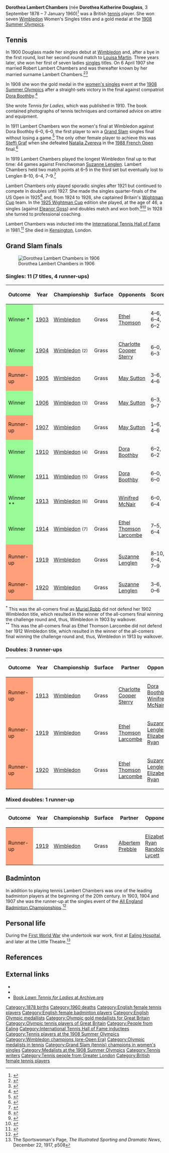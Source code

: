 {{short description|British tennis and badminton player}}
{{Use dmy dates|date=October 2012}}
{{Infobox tennis biography
|name                              = Dorothea Lambert Chambers 
|image                             = Dorothea Douglass.jpg
|caption                           = 
|fullname                          = Dorothea Katherine Douglass Lambert Chambers
|country                           = {{GBR}}
|birth_date                        = {{birth date |df=yes|1878|09|03}}
|birth_place                       = [[Ealing]], [[Middlesex]], England
|death_date                        = {{death date and age|df=yes|1960|01|07|1878|09|03}}
|death_place                       = [[Kensington]], London, England
|height                            =
|college                           = 
|turnedpro                         = 
|retired                           = 
|plays                             = 
|careerprizemoney                  = 
|tennishofyear                     = 1981
|tennishofid                       = dorothea-lambert-chambers 
|website                           = <!-- official web site address like this: [http://www.site.com www.site.com] -->
|singlesrecord                     = 
|singlestitles                     = 
|highestsinglesranking             = 
|AustralianOpenresult              = 
|FrenchOpenresult                  = 
|Wimbledonresult                   = '''W''' ([[1903 Wimbledon Championships – Ladies' Singles|1903]], [[1904 Wimbledon Championships – Ladies' Singles|1904]], [[1906 Wimbledon Championships – Women's Singles|1906]], [[1910 Wimbledon Championships – Women's Singles|1910]], [[1911 Wimbledon Championships – Women's Singles|1911]], [[1913 Wimbledon Championships – Women's Singles|1913]], [[1914 Wimbledon Championships – Women's Singles|1914]])
|USOpenresult                      = QF ([[1925 U.S. National Championships – Women's Singles|1925]])
|Othertournaments                  = 
|MastersCupresult                  = 
|WTAChampionshipsresult            = 
|doublesrecord                     = 
|doublestitles                     = 
|highestdoublesranking             = 
|grandslamsdoublesresults          =
|AustralianOpenDoublesresult       = 
|FrenchOpenDoublesresult           = 
|WimbledonDoublesresult            = F (1913, 1919, 1920)
|USOpenDoublesresult               = 
|OthertournamentsDoubles           = <!-- adds a "Other doubles tournaments" title -->
|MastersCupDoublesresult           = 
|WTAChampionshipsDoublesresult     = 
|OlympicsDoublesresult             = 
|Mixed                             = <!-- adds mixed information-->
|mixedrecord                       = 
|mixedtitles                       = 
|AustralianOpenMixedresult         = 
|FrenchOpenMixedresult             = 
|WimbledonMixedresult              = F (1919)
|USOpenMixedresult                 = 
|OthertournamentsMixedDoubles      = 
|OlympicMixedDoublesresult         = 
|Team                              = Yes
|DavisCupresult                    =
|FedCupresult                      =
|WightmanCupresult                 = '''W''' (1925)
| medaltemplates-expand       = yes
| medaltemplates              =
{{MedalCompetition|Olympic Games – [[Tennis at the Summer Olympics|Tennis]]}}
{{MedalGold | [[1908 Summer Olympics|1908 London]] | [[Tennis at the 1908 Summer Olympics|Singles]]}}
}}

'''Dorothea Lambert Chambers''' (née '''Dorothea Katherine Douglass''', 3 September 1878 – 7 January 1960)<ref>{{Cite book |url=https://books.google.com/books?id=W39oSS7c2xAC&pg=PA87 |title=Historical Dictionary of Tennis |last=Grasso |first=John |date=2011-09-16 |publisher=Scarecrow Press |isbn=978-0-8108-7237-0 |pages=87 |df=dmy-all}}</ref> was a British [[tennis]] player. She won seven [[The Championships, Wimbledon|Wimbledon]] Women's Singles titles and a gold medal at the [[Tennis at the 1908 Summer Olympics|1908 Summer Olympics]].

==Tennis==
In 1900 Douglass made her singles debut at [[The Championships, Wimbledon|Wimbledon]] and, after a bye in the first round, lost her second round match to [[Louisa Martin]]. Three years later, she won her first of seven ladies [[Singles (tennis)|singles]] titles. On 6 April 1907 she married Robert Lambert Chambers and was thereafter known by her married surname Lambert Chambers.<ref>{{cite book|editor1-last=Hartley|editor1-first=Cathy|title=A Historical Dictionary of British Women|date=2003|publisher=Europa Publications|location=London [u.a.]|isbn=978-1857432282|page=194|edition=Rev.}}</ref><ref>{{cite news|title=Men and Matters|url=http://www.britishnewspaperarchive.co.uk/viewer/bl/0000164/19070408/159/0008|work=Dundee Courier|via=[[British Newspaper Archive]]|date=8 April 1907|page=8|url-access=subscription }}</ref>

In 1908 she won the gold medal in the [[Tennis at the 1908 Summer Olympics – Women's singles|women's singles]] event at the [[1908 Summer Olympics]] after a straight-sets victory in the final against compatriot [[Dora Boothby]].<ref name="sports-reference">{{cite web |url=https://www.sports-reference.com/olympics/athletes/la/dorothy-lambert-chambers-1.html |title=Dorothea Douglass Lambert Chambers Olympic Results |accessdate=2014-01-30 |work=sports-reference.com |url-status=dead |archiveurl=https://web.archive.org/web/20140202160059/http://www.sports-reference.com/olympics/athletes/la/dorothy-lambert-chambers-1.html |archivedate=2 February 2014 |df=dmy-all }}</ref>

She wrote ''Tennis for Ladies'', which was published in 1910. The book contained photographs of tennis techniques and contained advice on attire and equipment.

In 1911 Lambert Chambers won the women's final at Wimbledon against Dora Boothby 6–0, 6–0, the first player to win a [[Grand Slam (tennis)|Grand Slam]] singles final without losing a game.<ref>{{Tennis Hall of Fame}}</ref> The only other female player to achieve this was [[Steffi Graf]] when she defeated [[Natalia Zvereva]] in the [[1988 French Open]] final.<ref>{{cite news|author=ROBIN HERMAN |url=https://www.nytimes.com/1988/06/05/sports/tennis-graf-shuts-out-zvereva-to-gain-french-open-title.html |title=TENNIS – Graf Shuts Out Zvereva to Gain French Open Title |work=[[The New York Times]] |date=1988-06-05 |accessdate=2017-06-23 |df=dmy-all}}</ref>

In 1919 Lambert Chambers played the longest Wimbledon final up to that time: 44 games against Frenchwoman [[Suzanne Lenglen]]. Lambert Chambers held two match points at 6–5 in the third set but eventually lost to Lenglen 8–10, 6–4, 7–9.<ref>{{cite news |url=http://nla.gov.au/nla.news-article15252766 |title=Ladies' Lawn Tennis. |newspaper=[[The Sydney Morning Herald]] |date=10 June 1911 |page=7 |via=[[National Library of Australia]]}}</ref>

Lambert Chambers only played sporadic singles after 1921 but continued to compete in doubles until 1927. She made the singles quarter-finals of the US Open in 1925<ref>{{cite web | url=http://www.britannica.com/EBchecked/topic/104979/Dorothea-Lambert-Chambers | title=Encyclopædia Britannica Biography | accessdate=2013-05-06}}</ref> and, from 1924 to 1926, she captained Britain's [[Wightman Cup]] team. In the [[1925 Wightman Cup]] edition she played, at the age of 46, a singles (against [[Eleanor Goss]]) and doubles match and won both.<ref>{{cite news|title=British Women in Tennis Victories|url=https://news.google.com/newspapers?id=c7stAAAAIBAJ&sjid=0osFAAAAIBAJ&pg=6885%2C1939350|newspaper=[[The Montreal Gazette]]|date=18 August 1925|via=[[Google News Archive]]}}</ref><ref>{{cite news|title=Woman at Tennis|url=https://news.google.com/newspapers?id=Zo8TAAAAIBAJ&sjid=lpYDAAAAIBAJ&pg=7153%2C476536|newspaper=[[The Sydney Morning Herald]]|date=17 August 1925|via=[[Google News Archive]]}}</ref>  In 1928 she turned to professional coaching.

Lambert Chambers was inducted into the [[International Tennis Hall of Fame]] in 1981.<ref>{{cite web|title=Hall of Famers – Dorothea Douglass Chambers|url=https://www.tennisfame.com/hall-of-famers/dorothea-douglass-chambers|website=www.tennisfame.com|publisher=[[International Tennis Hall of Fame]]|url-status=dead|archiveurl=https://web.archive.org/web/20150402122559/https://www.tennisfame.com/hall-of-famers/dorothea-douglass-chambers|archivedate=2 April 2015|df=dmy-all}}</ref> She died in [[Kensington]], London.

== Grand Slam finals ==
[[File:Dorothea Lambert Chambers 1906.jpg|thumb|Dorothea Lambert Chambers in 1906]]

=== Singles: 11 (7 titles, 4 runner-ups) ===
{|class="sortable wikitable" style=font-size:97%
!style="width:65px"|Outcome
!style="width:40px"|Year
!style="width:200px"|Championship
!style="width:50px"|Surface
!style="width:200px"|Opponents
!style="width:160px" class="unsortable"|Score
|-style="background:#cfc;"
| style="background:#98fb98;"|Winner *|| [[1903 Wimbledon Championships – Ladies' Singles|1903]] || [[The Championships, Wimbledon|Wimbledon]] || Grass || {{flagicon|UKGBI}} [[Ethel Thomson Larcombe|Ethel Thomson]] || 4–6, 6–4, 6–2
|-style="background:#cfc;"
| style="background:#98fb98;"|Winner || [[1904 Wimbledon Championships – Women's Singles|1904]] || [[The Championships, Wimbledon|Wimbledon]] <small>(2)</small> || Grass || {{flagicon|UKGBI}} [[Charlotte Cooper Sterry]]|| 6–0, 6–3
|-style="background:#cfc;"
| style="background:#ffa07a;"|Runner-up || [[1905 Wimbledon Championships – Women's Singles|1905]] || [[The Championships, Wimbledon|Wimbledon]] || Grass || {{flagicon|USA|1896}}  [[May Sutton]] || 3–6, 4–6
|-style="background:#cfc;"
| style="background:#98fb98;"|Winner || [[1906 Wimbledon Championships – Women's Singles|1906]] || [[The Championships, Wimbledon|Wimbledon]] <small>(3)</small> || Grass || {{flagicon|USA|1896}}  [[May Sutton]] || 6–3, 9–7
|-style="background:#cfc;"
| style="background:#ffa07a;"|Runner-up || [[1907 Wimbledon Championships – Women's Singles|1907]] || [[The Championships, Wimbledon|Wimbledon]] || Grass || {{flagicon|USA|1896}}  [[May Sutton]] || 1–6, 4–6
|-style="background:#cfc;"
| style="background:#98fb98;"|Winner || [[1910 Wimbledon Championships – Women's Singles|1910]] || [[The Championships, Wimbledon|Wimbledon]] <small>(4)</small> || Grass || {{flagicon|UKGBI}} [[Dora Boothby]] || 6–2, 6–2
|-style="background:#cfc;"
| style="background:#98fb98;"|Winner || [[1911 Wimbledon Championships – Women's Singles|1911]] || [[The Championships, Wimbledon|Wimbledon]] <small>(5)</small> || Grass || {{flagicon|UKGBI}} [[Dora Boothby]] || 6–0, 6–0
|-style="background:#cfc;"
| style="background:#98fb98;"|Winner ** || [[1913 Wimbledon Championships – Women's Singles|1913]] || [[The Championships, Wimbledon|Wimbledon]] <small>(6)</small> || Grass || {{flagicon|UKGBI}} [[Winifred McNair]] || 6–0, 6–4
|-style="background:#cfc;"
| style="background:#98fb98;"|Winner || [[1914 Wimbledon Championships – Women's Singles|1914]] || [[The Championships, Wimbledon|Wimbledon]] <small>(7)</small> || Grass || {{flagicon|UKGBI}} [[Ethel Thomson Larcombe]] || 7–5, 6–4
|-style="background:#cfc;"
| style="background:#ffa07a;"|Runner-up || [[1919 Wimbledon Championships – Women's Singles|1919]] || [[The Championships, Wimbledon|Wimbledon]] || Grass || {{flagicon|FRA}} [[Suzanne Lenglen]] || 8–10, 6–4, 7–9
|-style="background:#cfc;"
| style="background:#ffa07a;"|Runner-up || [[1920 Wimbledon Championships – Women's Singles|1920]] || [[The Championships, Wimbledon|Wimbledon]] || Grass || {{flagicon|FRA}} [[Suzanne Lenglen]] || 3–6, 0–6
|}
<sup>*</sup> This was the all-comers final as [[Muriel Robb]] did not defend her 1902 Wimbledon title, which resulted in the winner of the all-comers final winning the challenge round and, thus, Wimbledon in 1903 by walkover.<br>
<sup>**</sup> This was the all-comers final as Ethel Thomson Larcombe did not defend her 1912 Wimbledon title, which resulted in the winner of the all-comers final winning the challenge round and, thus, Wimbledon in 1913 by walkover.

=== Doubles: 3 runner-ups ===
{|class="sortable wikitable" style=font-size:97%
!style="width:65px"|Outcome
!style="width:40px"|Year
!style="width:200px"|Championship
!style="width:50px"|Surface
!style="width:200px"|Partner
!style="width:200px"|Opponents
!style="width:160px" class="unsortable"|Score
|-bgcolor= #cfc
| style="background:#ffa07a;"|Runner-up || [[1913 Wimbledon Championships|1913]] || [[The Championships, Wimbledon|Wimbledon]] || Grass || {{flagicon|GBR}} [[Charlotte Cooper Sterry]] || {{flagicon|GBR}} [[Dora Boothby]]<br>{{flagicon|GBR}} [[Winifred McNair]] || 6–4, 4–2, retired
|-bgcolor= #cfc
| style="background:#ffa07a;"|Runner-up || [[1919 Wimbledon Championships|1919]] || [[The Championships, Wimbledon|Wimbledon]] || Grass || {{flagicon|GBR}} [[Ethel Thomson Larcombe]] || {{flagicon|FRA}} [[Suzanne Lenglen]]<br>{{flagicon|USA}} [[Elizabeth Ryan]] || 6–4, 5–7, 3–6
|-bgcolor= #cfc
| style="background:#ffa07a;"|Runner-up || [[1920 Wimbledon Championships|1920]] || [[The Championships, Wimbledon|Wimbledon]] || Grass || {{flagicon|GBR}} [[Ethel Thomson Larcombe]] || {{flagicon|FRA}} [[Suzanne Lenglen]]<br>{{flagicon|USA}} [[Elizabeth Ryan]] || 4–6, 0–6
|}

=== Mixed doubles: 1 runner-up ===
{|class="sortable wikitable" style=font-size:97%
!style="width:65px"|Outcome
!style="width:40px"|Year
!style="width:200px"|Championship
!style="width:50px"|Surface
!style="width:200px"|Partner
!style="width:200px"|Opponents
!style="width:160px" class="unsortable"|Score
|-bgcolor= #cfc
| style="background:#ffa07a;"|Runner-up || [[1919 Wimbledon Championships|1919]] || [[The Championships, Wimbledon|Wimbledon]] || Grass || {{flagicon|GBR}} [[Albertem Prebble]] || {{flagicon|USA}} [[Elizabeth Ryan]]<br>{{flagicon|GBR}} [[Randolph Lycett]] || 0–6, 0–6
|}

==Badminton==
In addition to playing tennis Lambert Chambers was one of the leading badminton players at the beginning of the 20th century. In 1903, 1904 and 1907 she was the runner-up at the singles event of the [[All England Badminton Championships]].<ref>{{cite web|title=Mrs Lambert Chambers|url=http://www.badmintonengland.co.uk/text.asp?section=1778#.VQDj_9LF8rs|publisher=Badminton England|access-date=12 March 2015|archive-url=https://web.archive.org/web/20160304194032/http://www.badmintonengland.co.uk/text.asp?section=1778#.VQDj_9LF8rs|archive-date=4 March 2016|url-status=dead}}</ref>

==Personal life==
During the [[First World War]] she undertook war work, first at [[Ealing Hospital]], and later at the Little Theatre.<ref>The Sportswoman's Page, ''The Illustrated Sporting and Dramatic News'', December 22, 1917, p508</ref>

==References==
{{reflist}}

==External links==
{{Commons category|Dorothea Douglass}}
* {{Tennis Hall of Fame}}
* {{Gutenberg author |id=Lambert+Chambers,+Mrs. | name=Lambert Chambers}}
* [https://archive.org/details/lawntennisforla00chamgoog Book ''Lawn Tennis for Ladies'' at Archive.org]

{{Footer Olympic Champions Tennis Women}}
{{Wimbledon women's singles champions}}
{{Footer All England Open Championships Badminton Doubles Women}}
{{Footer All England Open Championships Badminton Doubles Mixed}}

{{DEFAULTSORT:Lambert Chambers, Dorothea}}
[[Category:1878 births]]
[[Category:1960 deaths]]
[[Category:English female tennis players]]
[[Category:English female badminton players]]
[[Category:English Olympic medallists]]
[[Category:Olympic gold medallists for Great Britain]]
[[Category:Olympic tennis players of Great Britain]]
[[Category:People from Ealing]]
[[Category:International Tennis Hall of Fame inductees]]
[[Category:Tennis players at the 1908 Summer Olympics]]
[[Category:Wimbledon champions (pre-Open Era)]]
[[Category:Olympic medalists in tennis]]
[[Category:Grand Slam (tennis) champions in women's singles]]
[[Category:Medalists at the 1908 Summer Olympics]]
[[Category:Tennis writers]]
[[Category:Tennis people from Greater London]]
[[Category:British female tennis players]]
